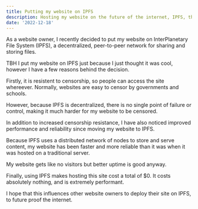 ```yaml
---
title: Putting my website on IPFS
description: Hosting my website on the future of the internet, IPFS, the protocol superior to HTTP.
date: '2022-12-18'
---
```


As a website owner, I recently decided to put my website on InterPlanetary File System (IPFS), a decentralized, peer-to-peer network for sharing and storing files. 

TBH I put my website on IPFS just because I just thought it was cool, however I have a few reasons behind the decision.

Firstly, it is resistent to censorship, so people can access the site whereever. Normally, websites are easy to censor by governments and schools. 

However, because IPFS is decentralized, there is no single point of failure or control, making it much harder for my website to be censored.

In addition to increased censorship resistance, I have also noticed improved performance and reliability since moving my website to IPFS. 

Because IPFS uses a distributed network of nodes to store and serve content, my website has been faster and more reliable than it was when it was hosted on a traditional server. 

My website gets like no visitors but better uptime is good anyway.

Finally, using IPFS makes hosting this site cost a total of $0. It costs absolutely nothing, and is extremely performant.

I hope that this influences other website owners to deploy their site on IPFS, to future proof the internet.